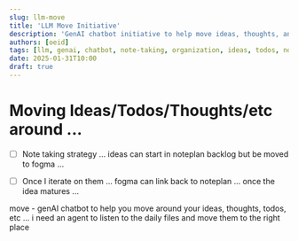 ```yaml
---
slug: llm-move
title: 'LLM Move Initiative'
description: 'GenAI chatbot initiative to help move ideas, thoughts, and todos between different organizational systems like NotePlan and Figma'
authors: [oeid]
tags: [llm, genai, chatbot, note-taking, organization, ideas, todos, noteplan, figma, initiatives]
date: 2025-01-31T10:00
draft: true
---
```


# Moving Ideas/Todos/Thoughts/etc around ...


* [ ] Note taking strategy ... ideas can start in noteplan backlog but be moved to fogma ...
* [ ] Once I iterate on them ... fogma can link back to noteplan ... once the idea matures ...


move - genAI chatbot to help you move around your ideas, thoughts, todos, etc ...
i need an agent to listen to the daily files and move them to the right place